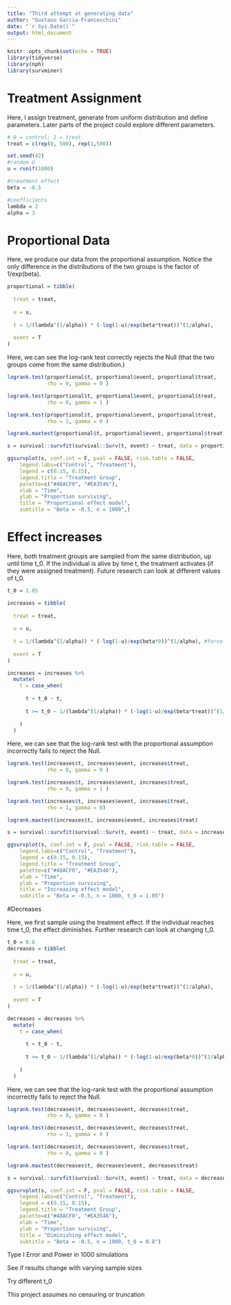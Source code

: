 ```yaml
---
title: "Third attempt at generating data"
author: "Gustavo Garcia-Franceschini"
date: "`r Sys.Date()`"
output: html_document
---
```


```r
knitr::opts_chunk$set(echo = TRUE)
library(tidyverse)
library(nph)
library(survminer)
```

# Treatment Assignment

Here, I assign treatment, generate from uniform distribution and define parameters. Later parts of the project could explore different parameters.

```r
# 0 = control; 1 = treat
treat = c(rep(0, 500), rep(1,500))

set.seed(42)
#random U
u = runif(1000)

#treatment effect
beta = -0.5

#coefficients
lambda = 2
alpha = 3
```

# Proportional Data

Here, we produce our data from the proportional assumption. Notice the only difference in the distributions of the two groups is the factor of 1/exp(beta).

```r
proportional = tibble(
  
  treat = treat,
  
  u = u,
  
  t = 1/(lambda^(1/alpha)) * (-log(1-u)/exp(beta*treat))^(1/alpha),
  
  event = T
)

```

Here, we can see the log-rank test correctly rejects the Null (that the two groups come from the same distribution.)

```r
logrank.test(proportional$t, proportional$event, proportional$treat, 
             rho = 0, gamma = 0 )

logrank.test(proportional$t, proportional$event, proportional$treat, 
             rho = 0, gamma = 1 )

logrank.test(proportional$t, proportional$event, proportional$treat, 
             rho = 1, gamma = 0 )

logrank.maxtest(proportional$t, proportional$event, proportional$treat)
```

```r
s = survival::survfit(survival::Surv(t, event) ~ treat, data = proportional)
```

```r
ggsurvplot(s, conf.int = F, pval = FALSE, risk.table = FALSE,
    legend.labs=c("Control", "Treatment"), 
    legend = c(0.15, 0.15),
    legend.title = "Treatment Group",
    palette=c("#48ACF0", "#EA3546"), 
    xlab = "Time",
    ylab = "Proportion surviving",
    title = "Proportional effect model",
    subtitle = "Beta = -0.5, n = 1000",)
```




# Effect increases

Here, both treatment groups are sampled from the same distribution, up until time t_0. If the individual is alive by time t, the treatment activates (if they were assigned treatment). Future research can look at different values of t_0.

```r
t_0 = 1.05

increases = tibble(
  
  treat = treat,
  
  u = u,
  
  t = 1/(lambda^(1/alpha)) * (-log(1-u)/exp(beta*0))^(1/alpha), #force treat=0
  
  event = T
)
```

```r
increases = increases %>%
  mutate(
    t = case_when(
      
      t < t_0 ~ t,
      
      t >= t_0 ~ 1/(lambda^(1/alpha)) * (-log(1-u)/exp(beta*treat))^(1/alpha)
      
    )
  )
```

Here, we can see that the log-rank test with the proportional assumption incorrectly fails to reject the Null.

```r
logrank.test(increases$t, increases$event, increases$treat, 
             rho = 0, gamma = 0 )

logrank.test(increases$t, increases$event, increases$treat, 
             rho = 0, gamma = 1 )

logrank.test(increases$t, increases$event, increases$treat, 
             rho = 1, gamma = 0)

logrank.maxtest(increases$t, increases$event, increases$treat)
```

```r
s = survival::survfit(survival::Surv(t, event) ~ treat, data = increases)
```


```r
ggsurvplot(s, conf.int = F, pval = FALSE, risk.table = FALSE,
    legend.labs=c("Control", "Treatment"), 
    legend = c(0.15, 0.15),
    legend.title = "Treatment Group",
    palette=c("#48ACF0", "#EA3546"), 
    xlab = "Time",
    ylab = "Proportion surviving",
    title = "Increasing effect model",
    subtitle = "Beta = -0.5, n = 1000, t_0 = 1.05")
```

#Decreases

Here, we first sample using the treatment effect. If the individual reaches time t_0, the effect diminishes. Further research can look at changing t_0.

```r
t_0 = 0.8
decreases = tibble(
  
  treat = treat,
  
  u = u,
  
  t = 1/(lambda^(1/alpha)) * (-log(1-u)/exp(beta*treat))^(1/alpha),
  
  event = T
)
```

```r
decreases = decreases %>%
  mutate(
    t = case_when(
      
      t < t_0 ~ t,
      
      t >= t_0 ~ 1/(lambda^(1/alpha)) * (-log(1-u)/exp(beta*0))^(1/alpha)
      
    )
  )
```

Here, we can see that the log-rank test with the proportional assumption incorrectly fails to reject the Null.

```r
logrank.test(decreases$t, decreases$event, decreases$treat, 
             rho = 0, gamma = 0 )

logrank.test(decreases$t, decreases$event, decreases$treat, 
             rho = 1, gamma = 0 )

logrank.test(decreases$t, decreases$event, decreases$treat, 
             rho = 0, gamma = 0 )

logrank.maxtest(decreases$t, decreases$event, decreases$treat)
```

```r
s = survival::survfit(survival::Surv(t, event) ~ treat, data = decreases)
```


```r
ggsurvplot(s, conf.int = F, pval = FALSE, risk.table = FALSE,
    legend.labs=c("Control", "Treatment"), 
    legend = c(0.15, 0.15),
    legend.title = "Treatment Group",
    palette=c("#48ACF0", "#EA3546"), 
    xlab = "Time",
    ylab = "Proportion surviving",
    title = "Diminishing effect model",
    subtitle = "Beta = -0.5, n = 1000, t_0 = 0.8")
```


Type I Error and Power in 1000 simulations

See if results change with varying sample sizes

Try different t_0

This project assumes no censuring or truncation